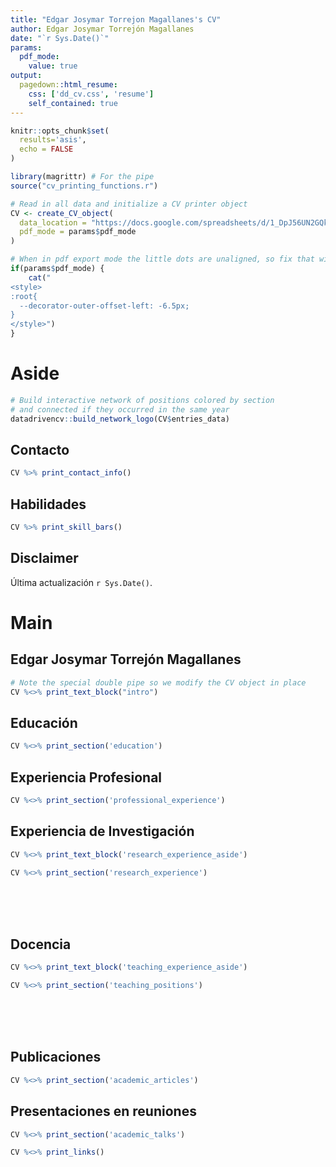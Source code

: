---
title: "Edgar Josymar Torrejon Magallanes's CV"
author: Edgar Josymar Torrejón Magallanes
date: "`r Sys.Date()`"
params:
  pdf_mode:
    value: true
output:
  pagedown::html_resume:
    css: ['dd_cv.css', 'resume']
    self_contained: true
---

```{r, include=FALSE}
knitr::opts_chunk$set(
  results='asis', 
  echo = FALSE
)

library(magrittr) # For the pipe
source("cv_printing_functions.r")

# Read in all data and initialize a CV printer object
CV <- create_CV_object(
  data_location = "https://docs.google.com/spreadsheets/d/1_DpJ56UN2GQk4ju4EKID2SxiGlppw7KKlpRAOBfuCzA/edit#gid=917338460",  
  pdf_mode = params$pdf_mode
)

```


```{r}
# When in pdf export mode the little dots are unaligned, so fix that with some conditional CSS.
if(params$pdf_mode) {
    cat("
<style>
:root{
  --decorator-outer-offset-left: -6.5px;
}
</style>")
}
```


Aside
================================================================================

```{r}
# Build interactive network of positions colored by section
# and connected if they occurred in the same year
datadrivencv::build_network_logo(CV$entries_data)
```



Contacto {#contact}
--------------------------------------------------------------------------------

```{r}
CV %>% print_contact_info()
```



Habilidades {#skills}
--------------------------------------------------------------------------------

```{r}
CV %>% print_skill_bars()
```



Disclaimer {#disclaimer}
--------------------------------------------------------------------------------

Última actualización `r Sys.Date()`.



Main
================================================================================

Edgar Josymar Torrejón Magallanes {#title}
--------------------------------------------------------------------------------

```{r}
# Note the special double pipe so we modify the CV object in place
CV %<>% print_text_block("intro")
```



Educación {data-icon=graduation-cap data-concise=true}
--------------------------------------------------------------------------------

```{r}
CV %<>% print_section('education')
```



Experiencia Profesional {data-icon=suitcase}
--------------------------------------------------------------------------------

```{r}
CV %<>% print_section('professional_experience')
```



Experiencia de Investigación {data-icon=laptop}
--------------------------------------------------------------------------------

::: aside
```{r}
CV %<>% print_text_block('research_experience_aside')
```
:::

```{r}
CV %<>% print_section('research_experience')
```

<!-- These breaks just force a new page so section doesnt get cut off -->
<br>
<br>
<br>


Docencia  {data-icon=chalkboard-teacher}
--------------------------------------------------------------------------------

::: aside
```{r}
CV %<>% print_text_block('teaching_experience_aside')
```
:::

```{r}
CV %<>% print_section('teaching_positions')
```

<!-- These breaks just force a new page so section doesnt get cut off -->
<br>
<br>
<br>



Publicaciones {data-icon=pencil}
--------------------------------------------------------------------------------

```{r}
CV %<>% print_section('academic_articles')
```



Presentaciones en reuniones {data-icon=microphone-alt}
--------------------------------------------------------------------------------

```{r}
CV %<>% print_section('academic_talks')
```


```{r}
CV %<>% print_links()
```

